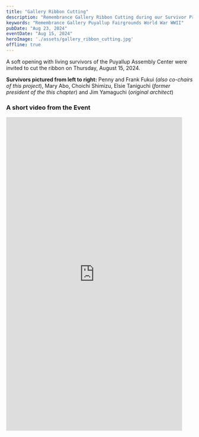 ```yaml
---
title: "Gallery Ribbon Cutting"
description: "Remembrance Gallery Ribbon Cutting during our Survivor Preview Event"
keywords: "Remembrance Gallery Puyallup Fairgrounds World War WWII"
pubDate: "Aug 23, 2024"
eventDate: "Aug 15, 2024"
heroImage: './assets/gallery_ribbon_cutting.jpg'
offline: true
---
```



A soft opening with living survivors of the Puyallup Assembly Center were invited to cut the ribbon on Thursday, August 15, 2024. 

**Survivors pictured from left to right:**  Penny and Frank Fukui (_also co-chairs of this project_), Mary Abo, Choichi Shimizu, Elsie Taniguchi (_former president of the this chapter_) and Jim Yamaguchi (_original architect_)

### A short video from the Event
<iframe width="475" height="845" src="https://www.youtube.com/embed/X5E4YLRlfO8?si=FafNBwVzbS_lZAW9" title="YouTube video player" frameborder="0" allow="accelerometer; autoplay; clipboard-write; encrypted-media; gyroscope; picture-in-picture; web-share" allowfullscreen></iframe>
